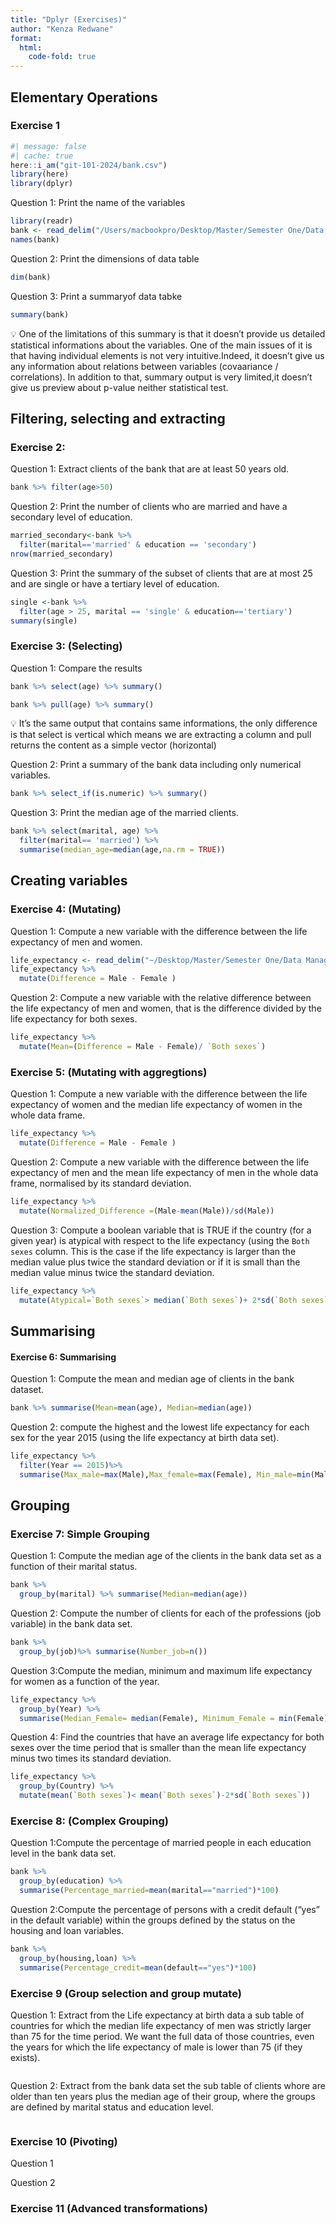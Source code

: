 ```yaml
---
title: "Dplyr (Exercises)"
author: "Kenza Redwane"
format: 
  html:
    code-fold: true
---
```


## Elementary Operations

### Exercise 1

```r
#| message: false
#| cache: true
here::i_am("git-101-2024/bank.csv")
library(here)
library(dplyr)
```
Question 1: Print the name of the variables
```r
library(readr)
bank <- read_delim("/Users/macbookpro/Desktop/Master/Semester One/Data Management and Programming/git-101-2024/bank.csv", ";")
names(bank)  

```

Question 2: Print the dimensions of data table
```r
dim(bank)
```

Question 3: Print a summaryof data tabke
```r
summary(bank)
```
💡 One of the limitations of this summary is that it doesn't provide us detailed statistical informations about the variables. One of the main issues of it is that having individual elements is not very intuitive.Indeed, it doesn't give us any information about relations between variables (covaariance / correlations). In addition to that, summary output is very limited,it doesn't give us preview about p-value neither statistical test.

## Filtering,  selecting and extracting

### Exercise 2:

Question 1: Extract clients of the bank that are at least 50 years old.
```r
bank %>% filter(age>50)
```

Question 2: Print the number of clients who are married and have a secondary level of education.
```r
married_secondary<-bank %>%
  filter(marital=='married' & education == 'secondary')
nrow(married_secondary)
```

Question 3:  Print the summary of the subset of clients that are at most 25 and are single or have a tertiary level of education.
```r
single <-bank %>%
  filter(age > 25, marital == 'single' & education=='tertiary')
summary(single)
```

### Exercise 3: (Selecting)

Question 1: Compare the results
```r
bank %>% select(age) %>% summary()
```
```r
bank %>% pull(age) %>% summary()
```
💡 It's the same output that contains same informations, the only difference is that select is vertical which means we are extracting a column and pull returns the content as a simple vector (horizontal)


Question 2: Print a summary of the bank data including only numerical variables.
```r
bank %>% select_if(is.numeric) %>% summary()
```

Question 3: Print the median age of the married clients.

```r
bank %>% select(marital, age) %>%
  filter(marital== 'married') %>% 
  summarise(median_age=median(age,na.rm = TRUE))
```

## Creating variables

### Exercise 4: (Mutating)

Question 1: Compute a new variable with the difference between the life expectancy of men and women.
```r
life_expectancy <- read_delim("~/Desktop/Master/Semester One/Data Management and Programming/git-101-2024/life-expectancy-at-birth-who.csv")
life_expectancy %>%
  mutate(Difference = Male - Female )
```

Question 2: Compute a new variable with the relative difference between the life expectancy of men and women, that is the difference divided by the life expectancy for both sexes.
```r
life_expectancy %>%
  mutate(Mean=(Difference = Male - Female)/ `Both sexes`)
```

### Exercise 5: (Mutating with aggregtions)

Question 1: Compute a new variable with the difference between the life expectancy of women and the median life expectancy of women in the whole data frame.
```r
life_expectancy %>%
  mutate(Difference = Male - Female )
```

Question 2: Compute a new variable with the difference between the life expectancy of men and the mean life expectancy of men in the whole data frame, normalised by its standard deviation.
```r
life_expectancy %>%
  mutate(Normalized_Difference =(Male-mean(Male))/sd(Male)) 

```

Question 3: Compute a boolean variable that is TRUE if the country (for a given year) is atypical with respect to the life expectancy (using the `Both sexes` column. This is the case if the life expectancy is larger than the median value plus twice the standard deviation or if it is small than the median value minus twice the standard deviation.
```r
life_expectancy %>%
  mutate(Atypical=`Both sexes`> median(`Both sexes`)+ 2*sd(`Both sexes`< median(`Both sexes`)-2*sd(`Both sexes`)))
```
## Summarising

#### Exercise 6: Summarising

Question 1: Compute the mean and median age of clients in the bank dataset.

```r
bank %>% summarise(Mean=mean(age), Median=median(age))
```

Question 2: compute the highest and the lowest life expectancy for each sex for the year 2015 (using the life expectancy at birth data set).
```r
life_expectancy %>%
  filter(Year == 2015)%>%
  summarise(Max_male=max(Male),Max_female=max(Female), Min_male=min(Male), Min_female=min(Female))
```
## Grouping

### Exercise 7: Simple Grouping

Question 1: Compute the median age of the clients in the bank data set as a function of their marital status.
```r
bank %>% 
  group_by(marital) %>% summarise(Median=median(age))
```

Question 2: Compute the number of clients for each of the professions (job variable) in the bank data set.
```r
bank %>%
  group_by(job)%>% summarise(Number_job=n())
```

Question 3:Compute the median, minimum and maximum life expectancy for women as a function of the year.
```r
life_expectancy %>%
  group_by(Year) %>% 
  summarise(Median_Female= median(Female), Minimum_Female = min(Female), Maximum_Female = max(Female))
```

Question 4: Find the countries that have an average life expectancy for both sexes over the time period that is smaller than the mean life expectancy minus two times its standard deviation.
```r
life_expectancy %>%
  group_by(Country) %>%
  mutate(mean(`Both sexes`)< mean(`Both sexes`)-2*sd(`Both sexes`))

```

### Exercise 8: (Complex Grouping)

Question 1:Compute the percentage of married people in each education level in the bank data set.
```r
bank %>%
  group_by(education) %>%
  summarise(Percentage_married=mean(marital=="married")*100)
```

Question 2:Compute the percentage of persons with a credit default (“yes” in the default variable) within the groups defined by the status on the housing and loan variables.
```r
bank %>%
  group_by(housing,loan) %>%
  summarise(Percentage_credit=mean(default=="yes")*100)
```

### Exercise 9 (Group selection and group mutate)

Question 1: Extract from the Life expectancy at birth data a sub table of countries for which the median life expectancy of men was strictly larger than 75 for the time period. We want the full data of those countries, even the years for which the life expectancy of male is lower than 75 (if they exists).
```r

```

Question 2: Extract from the bank data set the sub table of clients whore are older than ten years plus the median age of their group, where the groups are defined by marital status and education level.
```r

```

### Exercise 10 (Pivoting)

Question 1

Question 2

### Exercise 11 (Advanced transformations)

